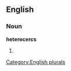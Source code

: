 
==English==

===Noun===
'''heterocercs'''

# {{plural of|[[heterocerc]]}}

[[Category:English plurals]]